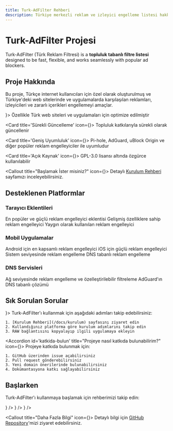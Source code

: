 ```yaml
---
title: Turk-AdFilter Rehberi
description: Türkiye merkezli reklam ve izleyici engelleme listesi hakkında bilgi
---
```



# Turk-AdFilter Projesi

Turk-AdFilter <span className='text-fd-muted-foreground text-sm'>(Türk Reklam Filtresi)</span> is a **topluluk tabanlı filtre listesi** designed to be fast, flexible,
and works seamlessly with popular ad blockers.

## Proje Hakkında

Bu proje, Türkçe internet kullanıcıları için özel olarak oluşturulmuş ve Türkiye'deki web sitelerinde ve uygulamalarda karşılaşılan reklamları, izleyicileri ve zararlı içerikleri engellemeyi amaçlar.

<Cards>
  <Card title='Türkiye Odaklı' icon={<Globe className="w-5 h-5" />}>
    Özellikle Türk web siteleri ve uygulamaları için optimize edilmiştir
  </Card>

  <Card title='Sürekli Güncelleme' icon={<RefreshCw className="w-5 h-5" />}>
    Topluluk katkılarıyla sürekli olarak güncellenir
  </Card>

  <Card title='Geniş Uyumluluk' icon={<Shield className="w-5 h-5" />}>
    Pi-hole, AdGuard, uBlock Origin ve diğer popüler reklam engelleyiciler ile uyumludur
  </Card>

  <Card title='Açık Kaynak' icon={<Github className="w-5 h-5" />}>
    GPL-3.0 lisansı altında özgürce kullanılabilir
  </Card>
</Cards>

<Callout title="Başlamak İster misiniz?" icon={<CheckCircle className="w-5 h-5" />}>
  Detaylı [Kurulum Rehberi](/docs/kurulum) sayfamızı inceleyebilirsiniz.
</Callout>

## Desteklenen Platformlar

### Tarayıcı Eklentileri
<Cards>
  <Card title="uBlock Origin">
    En popüler ve güçlü reklam engelleyici eklentisi
  </Card>
  <Card title="AdGuard">
    Gelişmiş özelliklere sahip reklam engelleyici
  </Card>
  <Card title="AdBlock Plus">
    Yaygın olarak kullanılan reklam engelleyici
  </Card>
</Cards>

### Mobil Uygulamalar
<Cards>
  <Card title="AdGuard for Android">
    Android için en kapsamlı reklam engelleyici
  </Card>
  <Card title="AdGuard for iOS">
    iOS için güçlü reklam engelleyici
  </Card>
  <Card title="Blokada">
    Sistem seviyesinde reklam engelleme
  </Card>
  <Card title="DNS66">
    DNS tabanlı reklam engelleme
  </Card>
</Cards>

### DNS Servisleri
<Cards>
  <Card title="Pi-hole">
    Ağ seviyesinde reklam engelleme ve özelleştirilebilir filtreleme
  </Card>
  <Card title="AdGuard DNS">
    AdGuard'ın DNS tabanlı çözümü
  </Card>
</Cards>

## Sık Sorulan Sorular

<Accordions>
  <Accordion id='nasil-kullanilir' title="Turk-AdFilter nasıl kullanılır?" icon={<HelpCircle className="w-5 h-5" />}>
    Turk-AdFilter'ı kullanmak için aşağıdaki adımları takip edebilirsiniz:

    1. [Kurulum Rehberi](/docs/kurulum) sayfasını ziyaret edin
    2. Kullandığınız platforma göre kurulum adımlarını takip edin
    3. RAW bağlantısını kopyalayıp ilgili uygulamaya ekleyin
  </Accordion>

  <Accordion id='katkida-bulun' title="Projeye nasıl katkıda bulunabilirim?" icon={<Github className="w-5 h-5" />}>
    Projeye katkıda bulunmak için:

    1. GitHub üzerinden issue açabilirsiniz
    2. Pull request gönderebilirsiniz
    3. Yeni domain önerilerinde bulunabilirsiniz
    4. Dokümantasyona katkı sağlayabilirsiniz
  </Accordion>
</Accordions>

## Başlarken

Turk-AdFilter'ı kullanmaya başlamak için rehberimizi takip edin:

<Cards>
  <Card 
    title="Kurulum Rehberi" 
    href="/docs/kurulum"
    description="Farklı platformlarda kurulum adımları"
    icon={<BookOpen className="w-5 h-5" />}
  />
  <Card 
    title="Katkıda Bulunma" 
    href="/docs/katki"
    description="Projeye nasıl katkıda bulunabilirsiniz"
    icon={<Github className="w-5 h-5" />}
  />
  <Card 
    title="SSS" 
    href="/docs/sss"
    description="Sık sorulan sorular ve cevapları"
    icon={<MessageSquare className="w-5 h-5" />}
  />
</Cards>

<Callout title="Daha Fazla Bilgi" icon={<Github className="w-5 h-5" />}>
  Detaylı bilgi için [GitHub Repository](https://github.com/omerdduran/turk-adfilter)'mizi ziyaret edebilirsiniz.
</Callout>
